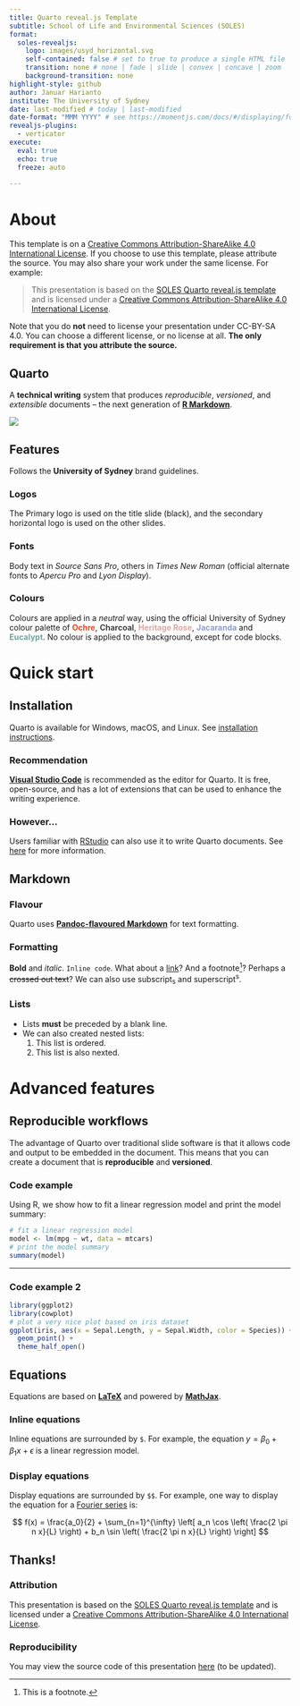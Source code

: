 ```yaml
---
title: Quarto reveal.js Template
subtitle: School of Life and Environmental Sciences (SOLES)
format:
  soles-revealjs:
    logo: images/usyd_horizontal.svg
    self-contained: false # set to true to produce a single HTML file
    transition: none # none | fade | slide | convex | concave | zoom
    background-transition: none 
highlight-style: github
author: Januar Harianto
institute: The University of Sydney
date: last-modified # today | last-modified
date-format: "MMM YYYY" # see https://momentjs.com/docs/#/displaying/format/
revealjs-plugins:
  - verticator
execute: 
  eval: true
  echo: true
  freeze: auto

---
```


# About

:::{.callout-important}
This template is on a [Creative Commons Attribution-ShareAlike 4.0 International License][cc-by-sa]. If you choose to use this template, please attribute the source. You may also share your work under the same license. For example:

> This presentation is based on the [SOLES Quarto reveal.js template](https://github.com/usyd-soles-edu/soles-revealjs) and is licensed under a [Creative Commons Attribution-ShareAlike 4.0 International License][cc-by-sa].

Note that you do **not** need to license your presentation under CC-BY-SA 4.0. You can choose a different license, or no license at all. **The only requirement is that you attribute the source.**
:::

 
[cc-by-sa]: http://creativecommons.org/licenses/by-sa/4.0/


## Quarto

A **technical writing** system that produces *reproducible*, *versioned*, and *extensible* documents -- the next generation of [**R Markdown**](https://rmarkdown.rstudio.com/).

![](images/quarto.jpeg)

## Features
Follows the **University of Sydney** brand guidelines.

### Logos
The Primary logo is used on the title slide (black), and the secondary horizontal logo is used on the other slides.

### Fonts
Body text in *Source Sans Pro*, others in *Times New Roman* (official alternate fonts to *Apercu Pro* and *Lyon Display*).

### Colours
Colours are applied in a *neutral* way, using the official University of Sydney colour palette of [**Ochre**]{style="color:#e64626"}, [**Charcoal**]{style="color:#424242"}, [**Heritage Rose**]{style="color:#daa8a2"}, [**Jacaranda**]{style="color:#8f9ec9"} and [**Eucalypt**]{style="color:#71a499"}. No colour is applied to the background, except for code blocks.

# Quick start

## Installation

Quarto is available for Windows, macOS, and Linux. See [installation instructions](https://quarto.org/docs/getting-started/installation.html).

### Recommendation

[**Visual Studio Code**](https://code.visualstudio.com/) is recommended as the editor for Quarto. It is free, open-source, and has a lot of extensions that can be used to enhance the writing experience.

### However...

Users familiar with [RStudio](https://posit.co/) can also use it to write Quarto documents. See [here](https://quarto.org/docs/get-started/hello/rstudio.html) for more information.


## Markdown


### Flavour

Quarto uses [**Pandoc-flavoured Markdown**](https://quarto.org/docs/authoring/markdown-basics.html) for text formatting.

### Formatting

**Bold** and *italic*. `Inline code`. What about a [link](https://quarto.org)? And a footnote[^1]? Perhaps a ~~crossed out text~~? We can also use subscript~s~ and superscript^s^.


### Lists

- Lists **must** be preceded by a blank line.
- We can also created nested lists:
  1. This list is ordered.
  2. This list is also nexted.


[^1]: This is a footnote.



# Advanced features

## Reproducible workflows

The advantage of Quarto over traditional slide software is that it allows code and output to be embedded in the document. This means that you can create a document that is **reproducible** and **versioned**.

### Code example 

Using R, we show how to fit a linear regression model and print the model summary:

```r
# fit a linear regression model
model <- lm(mpg ~ wt, data = mtcars)
# print the model summary
summary(model)
```

---

### Code example 2

```r
library(ggplot2)
library(cowplot)
# plot a very nice plot based on iris dataset
ggplot(iris, aes(x = Sepal.Length, y = Sepal.Width, color = Species)) +
  geom_point() +
  theme_half_open()
```

## Equations

Equations are based on [**LaTeX**](https://www.latex-project.org/) and powered by [**MathJax**](https://quarto.org/docs/authoring/math.html).

### Inline equations
Inline equations are surrounded by `$`. For example, the equation $y = \beta_0 + \beta_1 x + \epsilon$ is a linear regression model.

### Display equations
Display equations are surrounded by `$$`. For example, one way to display the equation for a [Fourier series](https://en.wikipedia.org/wiki/Fourier_series) is:

$$ f(x) = \frac{a_0}{2} + \sum_{n=1}^{\infty} \left[ a_n \cos \left( \frac{2 \pi n x}{L} \right) + b_n \sin \left( \frac{2 \pi n x}{L} \right) \right] $$

## Thanks!

### Attribution
This presentation is based on the [SOLES Quarto reveal.js template](https://github.com/usyd-soles-edu/soles-revealjs) and is licensed under a [Creative Commons Attribution-ShareAlike 4.0 International License][cc-by-sa].

### Reproducibility 

You may view the source code of this presentation [here](https://usyd-soles-edu.github.io/soles-revealjs/) (to be updated).